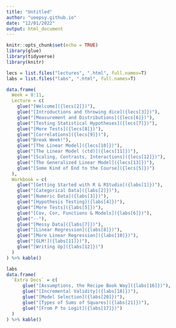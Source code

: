 ```yaml
---
title: "Untitled"
author: "uoepsy.github.io"
date: "12/01/2022"
output: html_document
---
```


```r
knitr::opts_chunk$set(echo = TRUE)
library(glue)
library(tidyverse)
library(knitr)
```

```r


lecs = list.files("lectures", ".html", full.names=T)
labs = list.files("labs", ".html", full.names=T)

data.frame(
  Week = 0:11,
  Lecture = c(
    glue("[Welcome]({lecs[2]})"),
    glue("[Introductions and throwing dice]({lecs[3]})"),
    glue("[Measurement and Distributions]({lecs[6]})"),
    glue("[Testing Statistical Hypotheses]({lecs[7]})"),
    glue("[More Tests]({lecs[8]})"),
    glue("[Correlations]({lecs[9]})"),
    glue("Break Week!"),
    glue("[The Linear Model]({lecs[10]})"),
    glue("[The Linear Model (ctd)]({lecs[11]})"),
    glue("[Scaling, Contrasts, Interactions]({lecs[12]})"),
    glue("[The Generalized Linear Model]({lecs[13]})"),
    glue("[Some Kind of End to the Course]({lecs[5]})")
  ),
  Workbook = c(
    glue("[Getting Started with R & RStudio]({labs[1]})"),
    glue("[Categorical Data]({labs[2]})"),
    glue("[Numeric Data]({labs[3]})"),
    glue("[Hypothesis Testing]({labs[4]})"),
    glue("[More Tests]({labs[5]})"),
    glue("[Cov, Cor, Functions & Models]({labs[6]})"),
    glue("--"),
    glue("[Messy Data]({labs[7]})"),
    glue("[Linear Regression]({labs[8]})"),
    glue("[More Linear Regression]({labs[10]})"),
    glue("[GLM!]({labs[11]})"),
    glue("[Writing Up]({labs[12]})")
  )
) %>% kable()

labs
data.frame(
  `Extra Docs` = c(
      glue("[Assumptions, the Recipe Book Way]({labs[16]})"),
      glue("[Incremental Validity]({labs[18]})"),
      glue("[Model Selection]({labs[20]})"),
      glue("[Types of Sums of Squares]({labs[21]})"),
      glue("[From P to Logit]({labs[17]})")
  )
) %>% kable()


```

